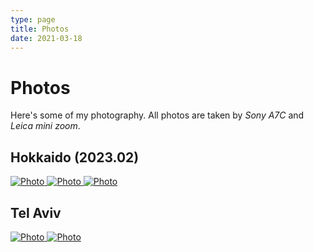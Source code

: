---
type: page
title: Photos
date: 2021-03-18
---

# Photos

Here's some of my photography. All photos are taken by _Sony A7C_ and _Leica mini zoom_.


## Hokkaido (2023.02)

<a href="http://localhost:3001/photos/hok">
  <Image
    src="/images/hokkaido/hakodate.jpeg"
    alt="Photo"
    width={330}
    height={495}
    style={{ margin: 10 }}
    priority
    className="next-image"
  />
</a>

<a href="http://localhost:3001/photos/hok">
  <Image
    src="/images/hokkaido/hakodate2.jpeg"
    alt="Photo"
    width={330}
    height={495}
    style={{ margin: 10 }}
    priority
    className="next-image"
  />
</a>

<a href="http://localhost:3001/photos/hok">
  <Image
    src="/images/hokkaido/sapporo.jpeg"
    alt="Photo"
    width={330}
    height={495}
    style={{ margin: 10 }}
    priority
    className="next-image"
    href=""
  />
</a>

## Tel Aviv

<a href="http://localhost:3001/photos/hok">
  <Image
    src="/images/telaviv/road.jpg"
    alt="Photo"
    width={330}
    height={495}
    style={{ margin: 10 }}
    priority
    className="next-image"
  />
</a>

<a href="http://localhost:3001/photos/hok">
  <Image
    src="/images/telaviv/jaffa.jpg"
    alt="Photo"
    width={330}
    height={495}
    style={{ margin: 10 }}
    priority
    className="next-image"
    href=""
  />
</a>
